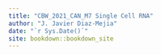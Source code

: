```yaml
--- 
title: "CBW_2021_CAN_M7 Single Cell RNA"
author: "J. Javier Diaz-Mejia"
date: "`r Sys.Date()`"
site: bookdown::bookdown_site
---
```



